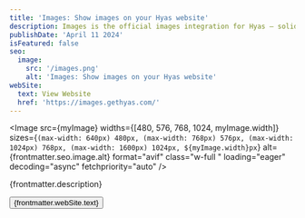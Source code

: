```yaml
---
title: 'Images: Show images on your Hyas website'
description: Images is the official images integration for Hyas — solid templates and easy to use.
publishDate: 'April 11 2024'
isFeatured: false
seo:
  image:
    src: '/images.png'
    alt: 'Images: Show images on your Hyas website'
webSite:
  text: View Website
  href: 'https://images.gethyas.com/'
---
```


<Image
  src={myImage}
  widths={[480, 576, 768, 1024, myImage.width]}
  sizes={`(max-width: 640px) 480px, (max-width: 768px) 576px, (max-width: 1024px) 768px, (max-width: 1600px) 1024px, ${myImage.width}px`}
  alt={frontmatter.seo.image.alt}
  format="avif"
  class="w-full "
  loading="eager"
  decoding="async"
  fetchpriority="auto"
/>

{frontmatter.description}

<div class="flex flex-wrap gap-4 mt-8 not-prose">
   <Button target="_blank" href={frontmatter.webSite.href}>{frontmatter.webSite.text}</Button>
</div>
